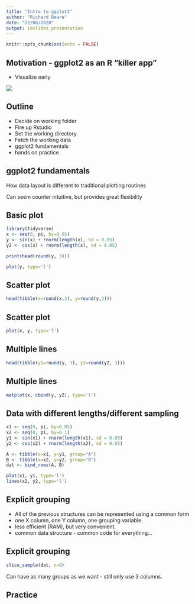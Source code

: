 ```yaml
---
title: "Intro to ggplot2"
author: "Richard Beare"
date: "22/06/2020"
output: ioslides_presentation
---
```


```r
knitr::opts_chunk$set(echo = FALSE)
```

## Motivation - ggplot2 as an R "killer app"

- Visualize early

![](PlotMetsE100-1.png)

## Outline

- Decide on working folder
- Fire up Rstudio
- Set the working directory
- Fetch the working data
- ggplot2 fundamentals
- hands on practice

## ggplot2 fundamentals

How data layout is different to traditional plotting routines

Can seem counter intuitive, but provides great flexibility

## Basic plot

```r
library(tidyverse)
x <- seq(0, pi, by=0.05)
y <- sin(x) + rnorm(length(x), sd = 0.05)
y2 <- cos(x) + rnorm(length(x), sd = 0.05)

```

```r
print(head(round(y, 3)))
```

```r
plot(y, type='l')
```

## Scatter plot

```r
head(tibble(x=round(x,3), y=round(y,3)))
```
## Scatter plot

```r
plot(x, y, type='l')
```

## Multiple lines
```r
head(tibble(y1=round(y, 3), y2=round(y2, 3)))
```

## Multiple lines
```r
matplot(x, cbind(y, y2), type='l')
```

## Data with different lengths/different sampling
```r
x1 <- seq(0, pi, by=0.05)
x2 <- seq(0, pi, by=0.1)
y1 <- sin(x1) + rnorm(length(x1), sd = 0.05)
y2 <- cos(x2) + rnorm(length(x2), sd = 0.05)

A <- tibble(x=x1, y=y1, group="A")
B <- tibble(x=x2, y=y2, group="B")
dat <- bind_rows(A, B)
```

```r
plot(x1, y1, type='l')
lines(x2, y2, type='l')
```

## Explicit grouping

- All of the previous structures can be represented using a common form
- one X column, one Y column, one grouping variable.
- less efficient (RAM), but very convenient.
- common data structure - common code for everything...

## Explicit grouping
```r
slice_sample(dat, n=8)
```

Can have as many groups as we want - still only use 3 columns.

## Practice

